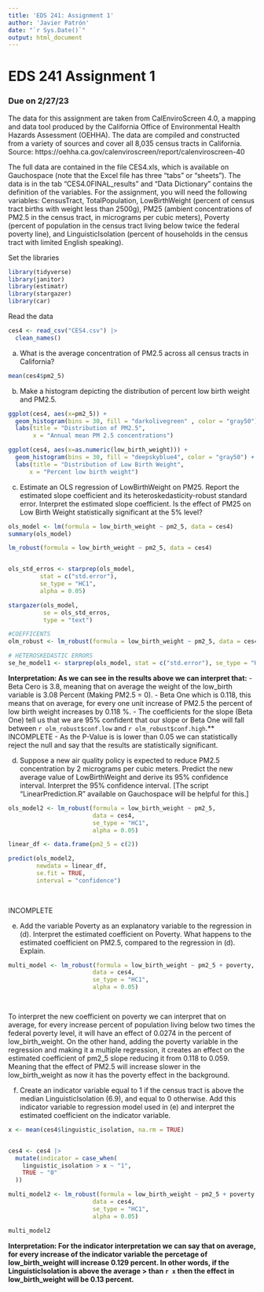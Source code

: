 ```yaml
---
title: 'EDS 241: Assignment 1'
author: 'Javier Patrón'
date: "`r Sys.Date()`"
output: html_document
---
```


# EDS 241 Assignment 1
### Due on 2/27/23

The data for this assignment are taken from CalEnviroScreen 4.0, a mapping and data tool produced by the California Office of Environmental Health Hazards Assessment (OEHHA). The data are compiled and constructed from a variety of sources and cover all 8,035 census tracts in California. Source: https://oehha.ca.gov/calenviroscreen/report/calenviroscreen-40

The full data are contained in the file CES4.xls, which is available on Gauchospace (note that the Excel file has three “tabs” or “sheets”). The data is in the tab “CES4.0FINAL_results” and
“Data Dictionary” contains the definition of the variables. For the assignment, you will need the following variables: CensusTract, TotalPopulation, LowBirthWeight (percent of census tract births with weight less than 2500g), PM25 (ambient concentrations of PM2.5 in the census tract, in micrograms per cubic meters), Poverty (percent of population in the census tract living below twice the federal poverty line), and LinguisticIsolation (percent of households in the census tract with limited English speaking).

Set the libraries

```r
library(tidyverse)
library(janitor)
library(estimatr)
library(stargazer)
library(car)

```

Read the data
```r
ces4 <- read_csv("CES4.csv") |> 
  clean_names()

```

(a) What is the average concentration of PM2.5 across all census tracts in California?

```r
mean(ces4$pm2_5)
```

(b) Make a histogram depicting the distribution of percent low birth weight and PM2.5.

```r

ggplot(ces4, aes(x=pm2_5)) +
  geom_histogram(bins = 30, fill = "darkolivegreen" , color = "gray50") +
  labs(title = "Distribution of PM2.5",
       x = "Annual mean PM 2.5 concentrations")

ggplot(ces4, aes(x=as.numeric(low_birth_weight))) +
  geom_histogram(bins = 30, fill = "deepskyblue4", color = "gray50") +
  labs(title = "Distribution of Low Birth Weight",
      x = "Percent low birth weight")


```


(c) Estimate an OLS regression of LowBirthWeight on PM25. Report the estimated slope coefficient and its heteroskedasticity-robust standard error. Interpret the estimated slope coefficient. Is the effect of PM25 on Low Birth Weight statistically significant at the 5% level?

```r

ols_model <- lm(formula = low_birth_weight ~ pm2_5, data = ces4)
summary(ols_model)

lm_robust(formula = low_birth_weight ~ pm2_5, data = ces4)


ols_std_erros <- starprep(ols_model,
         stat = c("std.error"),
         se_type = "HC1",
         alpha = 0.05)

stargazer(ols_model,
          se = ols_std_erros,
          type = "text")

#COEFFICENTS
olm_robust <- lm_robust(formula = low_birth_weight ~ pm2_5, data = ces4)

# HETEROSKEDASTIC ERRORS
se_he_model1 <- starprep(ols_model, stat = c("std.error"), se_type = "HC1", alpha = 0.05)

```

**Interpretation: As we can see in the results above we can interpret that:**
- Beta Cero is 3.8, meaning that on average the weight of the low_birth variable is 3.08 Percent (Making PM2.5 = 0). 
- Beta One which is 0.118, this means that on average, for every one unit increase of PM2.5 the percent of low birth weight increases by 0.118 %. 
- The coefficients for the slope (Beta One) tell us that we are 95% confident that our slope or Beta One will fall between `r olm_robust$conf.low` and `r olm_robust$conf.high`.** INCOMPLETE
- As the P-Value is is lower than 0.05 we can statistically reject the null and say that the results are statistically significant.


(d) Suppose a new air quality policy is expected to reduce PM2.5 concentration by 2 micrograms per cubic meters. Predict the new average value of LowBirthWeight and derive its 95% confidence interval. Interpret the 95% confidence interval. [The script “LinearPrediction.R” available on Gauchospace will be helpful for this.]

```r

ols_model2 <- lm_robust(formula = low_birth_weight ~ pm2_5, 
                        data = ces4, 
                        se_type = "HC1", 
                        alpha = 0.05)

linear_df <- data.frame(pm2_5 = c(2))

predict(ols_model2, 
        newdata = linear_df, 
        se.fit = TRUE, 
        interval = "confidence")
  
  
```

INCOMPLETE

(e) Add the variable Poverty as an explanatory variable to the regression in (d). Interpret the estimated coefficient on Poverty. What happens to the estimated coefficient on PM2.5, compared to the regression in (d). Explain.

```r

multi_model <- lm_robust(formula = low_birth_weight ~ pm2_5 + poverty, 
                        data = ces4, 
                        se_type = "HC1", 
                        alpha = 0.05)

  
```

To interpret the new coefficient on poverty we can interpret that on average, for every increase percent of population living below two times the federal poverty level, it will have an effect of 0.0274 in the percent of low_birth_weight. On the other hand, adding the poverty variable in the regression and making it a multiple regression, it creates an effect on the estimated coefficient of pm2_5 slope reducing it from 0.118 to 0.059. Meaning that the effect of PM2.5 will increase slower in the low_birth_weight as now it has the poverty effect in the background. 



(f) Create an indicator variable equal to 1 if the census tract is above the median LinguisticIsolation (6.9), and equal to 0 otherwise. Add this indicator variable to regression model used in (e) and interpret the estimated coefficient on the indicator variable.


```r

x <- mean(ces4$linguistic_isolation, na.rm = TRUE)


ces4 <- ces4 |> 
  mutate(indicator = case_when(
    linguistic_isolation > x ~ "1",
    TRUE ~ "0"
  ))

multi_model2 <- lm_robust(formula = low_birth_weight ~ pm2_5 + poverty + indicator, 
                        data = ces4, 
                        se_type = "HC1", 
                        alpha = 0.05)

multi_model2


```

**Interpretation: For the indicator interpretation we can say that on average, for every increase of the indicator variable the percetage of low_birth_weight will increase 0.129 percent. In other words, if the LinguisticIsolation is above the average > than `r x` then the effect in low_birth_weight will be 0.13 percent.**




